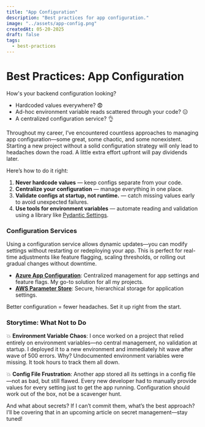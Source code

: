```yaml
---
title: "App Configuration"
description: "Best practices for app configuration."
image: "../assets/app-config.png"
createdAt: 05-20-2025
draft: false
tags:
  - best-practices
---
```


# Best Practices: App Configuration

How's your backend configuration looking?

- Hardcoded values everywhere? 😨
- Ad-hoc environment variable reads scattered through your code? 😑
- A centralized configuration service? 👌

Throughout my career, I’ve encountered countless approaches to managing app configuration—some great, some chaotic, and some nonexistent. Starting a new project without a solid configuration strategy will only lead to headaches down the road. A little extra effort upfront will pay dividends later.

Here’s how to do it right:

1. **Never hardcode values** — keep configs separate from your code.
2. **Centralize your configuration** — manage everything in one place.
3. **Validate configs at startup, not runtime.** — catch missing values early to avoid unexpected failures.
4. **Use tools for environment variables** — automate reading and validation using a library like [Pydantic Settings](https://docs.pydantic.dev/latest/concepts/pydantic_settings/#dotenv-env-support).

### Configuration Services

Using a configuration service allows dynamic updates—you can modify settings without restarting or redeploying your app. This is perfect for real-time adjustments like feature flagging, scaling thresholds, or rolling out gradual changes without downtime.

- **[Azure App Configuration](https://learn.microsoft.com/en-us/azure/azure-app-configuration/overview)**: Centralized management for app settings and feature flags. My go-to solution for all my projects.
- **[AWS Parameter Store](https://docs.aws.amazon.com/systems-manager/latest/userguide/systems-manager-parameter-store.html)**: Secure, hierarchical storage for application settings.

Better configuration = fewer headaches. Set it up right from the start.

### Storytime: What Not to Do

💥 **Environment Variable Chaos**: I once worked on a project that relied entirely on environment variables—no central management, no validation at startup. I deployed it to a new environment and immediately hit wave after wave of 500 errors. Why? Undocumented environment variables were missing. It took hours to track them all down.

💥 **Config File Frustration**: Another app stored all its settings in a config file—not as bad, but still flawed. Every new developer had to manually provide values for every setting just to get the app running. Configuration should work out of the box, not be a scavenger hunt.

And what about secrets? If I can’t commit them, what’s the best approach? I’ll be covering that in an upcoming article on secret management—stay tuned!
